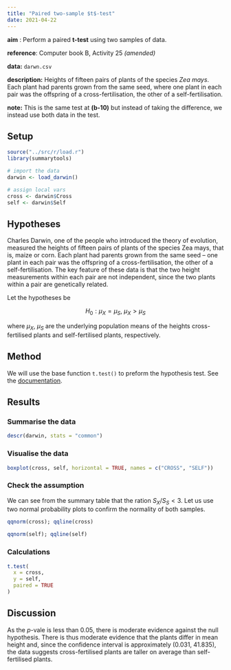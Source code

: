 ```yaml
---
title: "Paired two-sample $t$-test"
date: 2021-04-22
---
```


**aim** : Perform a paired **t-test** using two samples of data.

**reference**: Computer book B, Activity 25 *(amended)*

**data:** `darwn.csv`

**description:** Heights of fifteen pairs of plants of the species *Zea mays*.
Each plant had parents grown from the same seed, where one plant in each pair was the offspring of a cross-fertilisation, the other of a self-fertilisation.

**note:** This is the same test at **(b-10)** but instead of taking the difference, we instead use both data in the test.

## Setup

```r
source("../src/r/load.r")
library(summarytools)
```

```r
# import the data
darwin <- load_darwin()
```

```r
# assign local vars
cross <- darwin$Cross
self <- darwin$Self
```

## Hypotheses

Charles Darwin, one of the people who introduced the theory of evolution, measured the heights of fifteen pairs of plants of the species Zea mays, that is, maize or corn. Each plant had parents grown from the same seed – one plant in each pair was the offspring of a cross-fertilisation, the other of a self-fertilisation.
The key feature of these data is that the two height measurements within each pair are not independent, since the two plants within a pair are genetically related.

Let the hypotheses be

$$
H_{0} : \mu_{X} = \mu_{S}, \> \mu_{X} > \mu_{S}
$$

where $\mu_{X}, \> \mu_{S}$ are the underlying population means of the heights cross-fertilised plants and self-fertilised plants, respectively.

## Method

We will use the base function `t.test()` to preform the hypothesis test.
See the [documentation](https://www.rdocumentation.org/packages/stats/versions/3.6.2/topics/t.test).

## Results

### Summarise the data

```r
descr(darwin, stats = "common")
```

### Visualise the data

```r
boxplot(cross, self, horizontal = TRUE, names = c("CROSS", "SELF"))
```

### Check the assumption

We can see from the summary table that the ration $S_{X} / S_{S} < 3$.
Let us use two normal probability plots to confirm the normality of both samples.

```r
qqnorm(cross); qqline(cross)
```

```r
qqnorm(self); qqline(self)
```

### Calculations

```r
t.test(
  x = cross,
  y = self,
  paired = TRUE
)
```

## Discussion

As the $p$-vale is less than 0.05, there is moderate evidence against the null hypothesis.
There is thus moderate evidence that the plants differ in mean height and, since the confidence interval is approximately (0.031, 41.835), the data suggests cross-fertilised plants are taller on average than self-fertilised plants.
